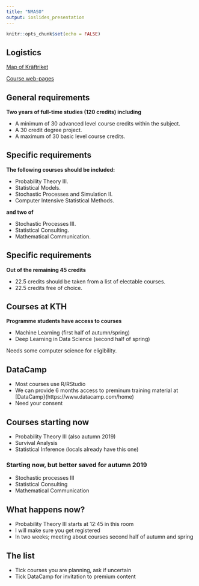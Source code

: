```yaml
---
title: "NMASO"
output: ioslides_presentation
---
```


```r
knitr::opts_chunk$set(echo = FALSE)
```

## Logistics

[Map of Kräftriket](https://rawgit.com/mskoldSU/student_info/master/map.pdf)

[Course web-pages](https://kurser.math.su.se/)

## General requirements

**Two years of full-time studies (120 credits) including**

- A minimum of 30 advanced level course credits within the subject.
- A 30 credit degree project.
- A maximum of 30 basic level course credits.

## Specific requirements

**The following courses should be included:**

- Probability Theory III.
- Statistical Models.
- Stochastic Processes and Simulation II.
- Computer Intensive Statistical Methods.

**and two of**

- Stochastic Processes III.
- Statistical Consulting.
- Mathematical Communication.


## Specific requirements

**Out of the remaining 45 credits**

- 22.5 credits should be taken from a list of electable courses.
- 22.5 credits free of choice.

## Courses at KTH

**Programme students have access to courses**

- Machine Learning (first half of autumn/spring)
- Deep Learning in Data Science (second half of spring)

Needs some computer science for eligibility.

## DataCamp

- Most courses use R/RStudio
- We can provide 6 months access to preminum training material at [DataCamp}(https://www.datacamp.com/home)
- Need your consent

## Courses starting now

- Probability Theory III (also autumn 2019)
- Survival Analysis
- Statistical Inference (locals already have this one)

### Starting now, but better saved for autumn 2019

- Stochastic processes III
- Statistical Consulting
- Mathematical Communication

## What happens now?

- Probability Theory III starts at 12:45 in this room
- I will make sure you get registered
- In two weeks; meeting about courses second half of autumn and spring

## The list

- Tick courses you are planning, ask if uncertain
- Tick DataCamp for invitation to premium content
